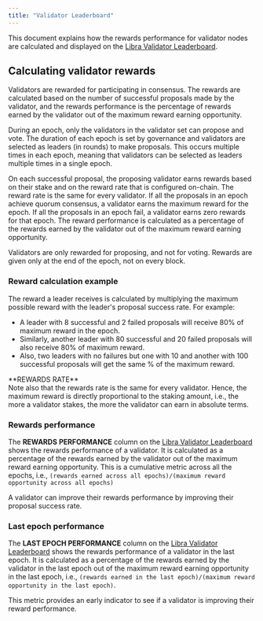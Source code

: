 ```yaml
---
title: "Validator Leaderboard"
---
```



This document explains how the rewards performance for validator nodes are calculated and displayed on
the [Libra Validator Leaderboard](https://explorer.aptoslabs.com/validators/all?network=mainnet).

## Calculating validator rewards

Validators are rewarded for participating in consensus. The rewards are calculated based on the number of successful
proposals made by the validator, and the rewards performance is the percentage of rewards earned by the validator out
of the maximum reward earning opportunity.

During an epoch, only the validators in the validator set can propose and vote. The duration of each epoch is set
by governance and validators are selected as leaders (in rounds) to make proposals. This occurs multiple
times in each epoch, meaning that validators can be selected as leaders multiple times in a single epoch.

On each successful proposal, the proposing validator earns rewards based on their stake and on the reward rate that is
configured on-chain. The reward rate is the same for every validator. If all the proposals in an epoch achieve
quorum consensus, a validator earns the maximum reward for the epoch. If all the proposals in an epoch fail, a
validator earns zero rewards for that epoch. The reward performance is calculated as a percentage of the
rewards earned by the validator out of the maximum reward earning opportunity.

Validators are only rewarded for proposing, and not for voting. Rewards are given only at the end of the epoch,
not on every block.

### Reward calculation example

The reward a leader receives is calculated by multiplying the maximum possible reward with the leader's proposal
success rate. For example:

- A leader with 8 successful and 2 failed proposals will receive 80% of maximum reward in the epoch.
- Similarly, another leader with 80 successful and 20 failed proposals will also receive 80% of maximum reward.
- Also, two leaders with no failures but one with 10 and another with 100 successful proposals will get the same % of the maximum reward.

<Aside type="note">
  **REWARDS RATE**<br />
  Note also that the rewards rate is the same for every validator. Hence, the maximum reward is directly proportional
  to the staking amount, i.e., the more a validator stakes, the more the validator can earn in absolute terms.
</Aside>

### Rewards performance

The **REWARDS** **PERFORMANCE** column on the
[Libra Validator Leaderboard](https://explorer.aptoslabs.com/validators/all?network=mainnet) shows the rewards
performance of a validator. It is calculated as a percentage of the rewards earned by the validator out of the maximum
reward earning opportunity. This is a cumulative metric across all the epochs,
i.e., `(rewards earned across all epochs)/(maximum reward opportunity across all epochs)`

A validator can improve their rewards performance by improving their proposal success rate.

### Last epoch performance

The **LAST EPOCH PERFORMANCE** column on the
[Libra Validator Leaderboard](https://explorer.aptoslabs.com/validators/all?network=mainnet) shows the rewards
performance of a validator in the last epoch. It is calculated as a percentage of the rewards earned by the validator
in the last epoch out of the maximum reward earning opportunity in the last epoch, i.e., `(rewards earned in the last
epoch)/(maximum reward opportunity in the last epoch)`.

This metric provides an early indicator to see if a validator is improving their reward performance.
